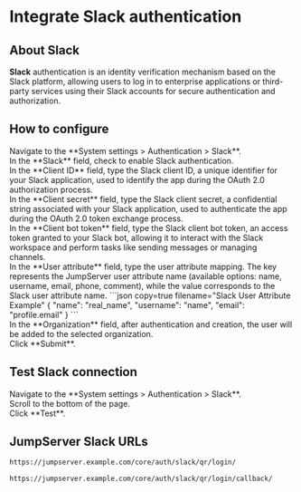 # Integrate Slack authentication <Icon name="xpackTip"/>

## About Slack
**Slack** authentication is an identity verification mechanism based on the Slack platform, allowing users to log in to enterprise applications or third-party services using their Slack accounts for secure authentication and authorization. 

## How to configure

<Steps>

<div>
<Nav name="system-settings" />
</div>

<div>
Navigate to the **System settings > Authentication > Slack**.
</div>

<div>
In the **Slack** field, check to enable Slack authentication.
</div>

<div>
In the **Client ID** field, type the Slack client ID, a unique identifier for your Slack application, used to identify the app during the OAuth 2.0 authorization process.
</div>

<div>
In the **Client secret** field, type the Slack client secret, a confidential string associated with your Slack application, used to authenticate the app during the OAuth 2.0 token exchange process.
</div>

<div>
In the **Client bot token** field, type the Slack client bot token, an access token granted to your Slack bot, allowing it to interact with the Slack workspace and perform tasks like sending messages or managing channels.
</div>

<div>
In the **User attribute** field, type the user attribute mapping. The key represents the JumpServer user attribute name (available options: name, username, email, phone, comment), while the value corresponds to the Slack user attribute name.
```json copy=true filename="Slack User Attribute Example"
{
  "name": "real_name",
  "username": "name",
  "email": "profile.email"
}
```
</div>

<div>
In the **Organization** field, after authentication and creation, the user will be added to the selected organization.
</div>

<div>
Click **Submit**.
</div>

</Steps>

## Test Slack connection

<Steps>

<div>
<Nav name="system-settings" />
</div>

<div>
Navigate to the **System settings > Authentication > Slack**.
</div>

<div>
Scroll to the bottom of the page.
</div>

<div>
Click **Test**.
</div>

</Steps>

## JumpServer Slack URLs

```md filename="QR Login URL"
https://jumpserver.example.com/core/auth/slack/qr/login/
```

```md filename="QR Login Success Callback URL"
https://jumpserver.example.com/core/auth/slack/qr/login/callback/
```

